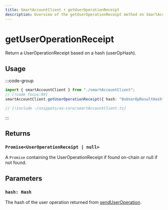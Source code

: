 ```yaml
---
title: SmartAccountClient • getUserOperationReceipt
description: Overview of the getUserOperationReceipt method on SmartAccountClient
---
```



# getUserOperationReceipt

Return a UserOperationReceipt based on a hash (userOpHash).

## Usage

:::code-group

```ts [example.ts]
import { smartAccountClient } from "./smartAccountClient";
// [!code focus:99]
smartAccountClient.getUserOperationReceipt({ hash: "0xUserOpResultHash" });
```

```ts [smartAccountClient.ts]
// [!include ~/snippets/aa-core/smartAccountClient.ts]
```

:::

## Returns

### `Promise<UserOperationReceipt | null>`

A `Promise` containing the UserOperationReceipt if found on-chain or null if not found.

## Parameters

### `hash: Hash`

The hash of the user operation returned from [sendUserOperation](./sendUserOperation).
